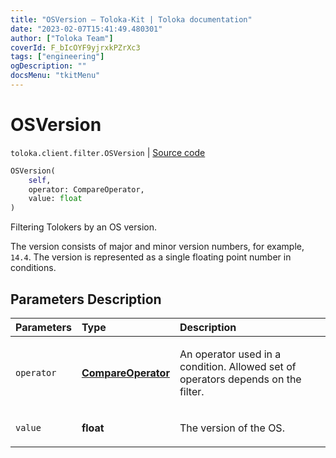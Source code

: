 ```yaml
---
title: "OSVersion — Toloka-Kit | Toloka documentation"
date: "2023-02-07T15:41:49.480301"
author: ["Toloka Team"]
coverId: F_bIcOYF9yjrxkPZrXc3
tags: ["engineering"]
ogDescription: ""
docsMenu: "tkitMenu"
---
```


# OSVersion
`toloka.client.filter.OSVersion` | [Source code](https://github.com/Toloka/toloka-kit/blob/v1.1.3/src/client/filter.py#L586)

```python
OSVersion(
    self,
    operator: CompareOperator,
    value: float
)
```

Filtering Tolokers by an OS version.

The version consists of major and minor version numbers, for example, `14.4`.
The version is represented as a single floating point number in conditions.

## Parameters Description

| Parameters | Type | Description |
| :----------| :----| :-----------|
`operator`|**[CompareOperator](/docs/toloka-kit/reference/toloka.client.primitives.operators.CompareOperator)**|<p>An operator used in a condition. Allowed set of operators depends on the filter.</p>
`value`|**float**|<p>The version of the OS.</p>
